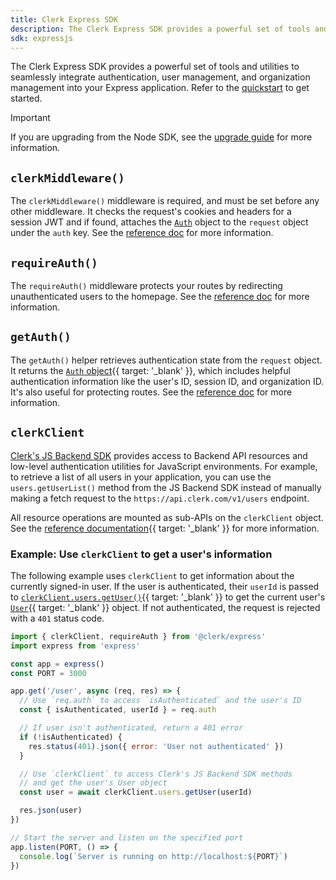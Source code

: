 ```yaml
---
title: Clerk Express SDK
description: The Clerk Express SDK provides a powerful set of tools and utilities to seamlessly integrate authentication, user management, and organization management into your Express application.
sdk: expressjs
---
```


The Clerk Express SDK provides a powerful set of tools and utilities to seamlessly integrate authentication, user management, and organization management into your Express application. Refer to the [quickstart](/docs/expressjs/getting-started/quickstart) to get started.

> [!IMPORTANT]
> If you are upgrading from the Node SDK, see the [upgrade guide](/docs/guides/development/upgrading/upgrade-guides/node-to-express) for more information.

## `clerkMiddleware()`

The `clerkMiddleware()` middleware is required, and must be set before any other middleware. It checks the request's cookies and headers for a session JWT and if found, attaches the [`Auth`](/docs/references/backend/types/auth-object) object to the `request` object under the `auth` key. See the [reference doc](/docs/references/express/clerk-middleware) for more information.

## `requireAuth()`

The `requireAuth()` middleware protects your routes by redirecting unauthenticated users to the homepage. See the [reference doc](/docs/references/express/require-auth) for more information.

## `getAuth()`

The `getAuth()` helper retrieves authentication state from the `request` object. It returns the [`Auth` object](/docs/references/backend/types/auth-object){{ target: '_blank' }}, which includes helpful authentication information like the user's ID, session ID, and organization ID. It's also useful for protecting routes. See the [reference doc](/docs/references/express/get-auth) for more information.

## `clerkClient`

[Clerk's JS Backend SDK](/docs/js-backend/getting-started/quickstart) provides access to Backend API resources and low-level authentication utilities for JavaScript environments. For example, to retrieve a list of all users in your application, you can use the `users.getUserList()` method from the JS Backend SDK instead of manually making a fetch request to the `https://api.clerk.com/v1/users` endpoint.

All resource operations are mounted as sub-APIs on the `clerkClient` object. See the [reference documentation](/docs/js-backend/getting-started/quickstart#usage){{ target: '_blank' }} for more information.

### Example: Use `clerkClient` to get a user's information

The following example uses `clerkClient` to get information about the currently signed-in user. If the user is authenticated, their `userId` is passed to [`clerkClient.users.getUser()`](/docs/references/backend/user/get-user){{ target: '_blank' }} to get the current user's [`User`](/docs/references/javascript/user){{ target: '_blank' }} object. If not authenticated, the request is rejected with a `401` status code.

```js
import { clerkClient, requireAuth } from '@clerk/express'
import express from 'express'

const app = express()
const PORT = 3000

app.get('/user', async (req, res) => {
  // Use `req.auth` to access `isAuthenticated` and the user's ID
  const { isAuthenticated, userId } = req.auth

  // If user isn't authenticated, return a 401 error
  if (!isAuthenticated) {
    res.status(401).json({ error: 'User not authenticated' })
  }

  // Use `clerkClient` to access Clerk's JS Backend SDK methods
  // and get the user's User object
  const user = await clerkClient.users.getUser(userId)

  res.json(user)
})

// Start the server and listen on the specified port
app.listen(PORT, () => {
  console.log(`Server is running on http://localhost:${PORT}`)
})
```
